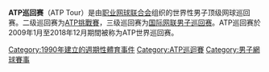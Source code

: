 {{Expand language|1=en|time=2021-01-17T13:45:42+00:00}}
{{for|今年赛季|2022年ATP巡回赛}}
{{ATP边栏导航}}
'''ATP巡回赛'''（ATP Tour）是由[[职业网球联合会|职业网球联合会]]组织的世界性男子顶级网球巡回赛。二级巡回赛为[[ATP挑戰賽|ATP挑戰賽]]，三级巡回赛为[[国际网联男子巡回赛|国际网联男子巡回赛]]。ATP巡回赛於2009年1月至2018年12月期間被称为ATP世界巡回赛。

{{網球主題}}

[[Category:1990年建立的週期性體育事件|Category:1990年建立的週期性體育事件]]
[[Category:ATP巡迴賽|Category:ATP巡迴賽]]
[[Category:男子網球賽事|Category:男子網球賽事]]